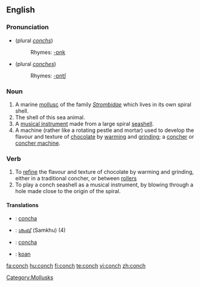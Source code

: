 {{wikipedia}}
==English==

===Pronunciation===
*{{IPA|/kɑnk/}} (plural ''[[conchs]]'')
*:Rhymes: [[Rhymes:English:-ɒnk|-ɒnk]]
*{{IPA|/kɑntʃ/}} (plural ''[[conches]]'')
*:Rhymes: [[Rhymes:English:-ɒntʃ|-ɒntʃ]]

===Noun===
{{en-noun|conches|pl2=conchs}}

# A marine [[mollusc]] of the family ''[[Strombidae]]'' which lives in its own spiral shell.
# The shell of this sea animal.
# A [[musical instrument]] made from a large spiral [[seashell]].
# A machine (rather like a rotating pestle and mortar) used to develop the flavour and texture of [[chocolate]] by [[warming]] and [[grinding]]; a [[concher]] or [[concher machine]].

===Verb===
{{en-verb|conches|conching|conched}}

#  To [[refine]] the flavour and texture of chocolate by warming and grinding, either in a traditional concher, or between [[roller]]s
# To play a conch seashell as a musical instrument, by blowing through a hole made close to the origin of the spiral.

====Translations====
{{rfc-trans|these are for the NOUN meanings - but which ones?}}
{{checktrans}}
*{{ttbc|Interlingua}}: [[concha]]
*{{ttbc|Malayalam}}: [[ശംഖ്]] (Samkhu) (4)
*{{ttbc|Spanish}}: [[concha]]
*{{ttbc|Volapük}}: [[koan]]

[[Category:Mollusks]]

[[fa:conch]]
[[hu:conch]]
[[fi:conch]]
[[te:conch]]
[[vi:conch]]
[[zh:conch]]